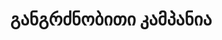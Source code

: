 ---
title: 'განგრძნობითი კამპანია'
description: 'კლიენტების სეგმენტაციის სრულფასოვანი ინსტრუმენტი'
---